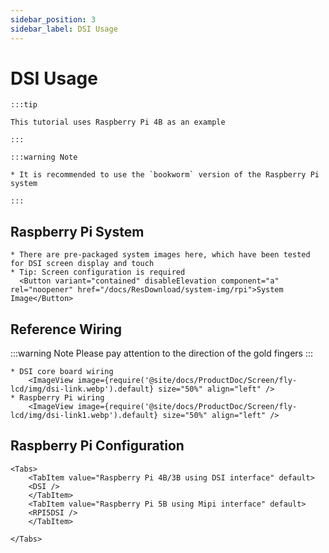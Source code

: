 ```yaml
---
sidebar_position: 3
sidebar_label: DSI Usage
---
```



# DSI Usage

    :::tip

    This tutorial uses Raspberry Pi 4B as an example

    :::

    :::warning Note

    * It is recommended to use the `bookworm` version of the Raspberry Pi system

    :::

## Raspberry Pi System
    * There are pre-packaged system images here, which have been tested for DSI screen display and touch
    * Tip: Screen configuration is required
      <Button variant="contained" disableElevation component="a" rel="noopener" href="/docs/ResDownload/system-img/rpi">System Image</Button>

## Reference Wiring

:::warning Note
Please pay attention to the direction of the gold fingers
:::

    * DSI core board wiring
        <ImageView image={require('@site/docs/ProductDoc/Screen/fly-lcd/img/dsi-link.webp').default} size="50%" align="left" />
    * Raspberry Pi wiring
        <ImageView image={require('@site/docs/ProductDoc/Screen/fly-lcd/img/dsi-link1.webp').default} size="50%" align="left" />

## Raspberry Pi Configuration

    <Tabs>
        <TabItem value="Raspberry Pi 4B/3B using DSI interface" default>
        <DSI />
        </TabItem>
        <TabItem value="Raspberry Pi 5B using Mipi interface" default>
        <RPI5DSI />
        </TabItem>

    </Tabs>
